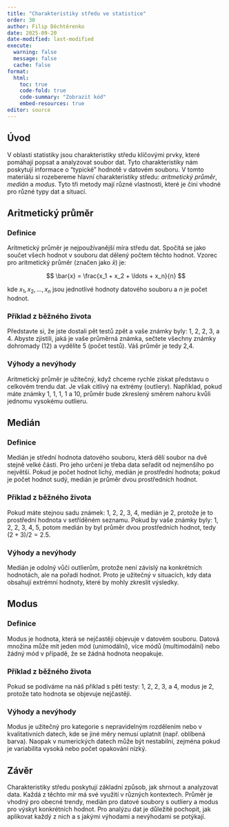 ```yaml
---
title: "Charakteristiky středu ve statistice"
order: 30
author: Filip Děchtěrenko
date: 2025-09-20
date-modified: last-modified
execute:
  warning: false
  message: false
  cache: false
format:
  html:
    toc: true
    code-fold: true
    code-summary: "Zobrazit kód"
    embed-resources: true
editor: source
---
```


## Úvod

V oblasti statistiky jsou charakteristiky středu klíčovými prvky, které pomáhají popsat a analyzovat soubor dat. Tyto charakteristiky nám poskytují informace o "typické" hodnotě v datovém souboru. V tomto materiálu si rozebereme hlavní charakteristiky středu: *aritmetický průměr*, *medián* a *modus*. Tyto tři metody mají různé vlastnosti, které je činí vhodné pro různé typy dat a situací.

## Aritmetický průměr

### Definice

Aritmetický průměr je nejpoužívanější míra středu dat. Spočítá se jako součet všech hodnot v souboru dat dělený počtem těchto hodnot. Vzorec pro aritmetický průměr (značen jako $\bar{x}$) je:

$$
\bar{x} = \frac{x_1 + x_2 + \ldots + x_n}{n}
$$

kde $x_1, x_2, \ldots, x_n$ jsou jednotlivé hodnoty datového souboru a $n$ je počet hodnot.

### Příklad z běžného života

Představte si, že jste dostali pět testů zpět a vaše známky byly: 1, 2, 2, 3, a 4. Abyste zjistili, jaká je vaše průměrná známka, sečtete všechny známky dohromady (12) a vydělíte 5 (počet testů). Váš průměr je tedy 2,4.

### Výhody a nevýhody

Aritmetický průměr je užitečný, když chceme rychle získat představu o celkovém trendu dat. Je však citlivý na extrémy (outliery). Například, pokud máte známky 1, 1, 1, 1 a 10, průměr bude zkreslený směrem nahoru kvůli jednomu vysokému outlieru.

## Medián

### Definice

Medián je střední hodnota datového souboru, která dělí soubor na dvě stejně velké části. Pro jeho určení je třeba data seřadit od nejmenšího po největší. Pokud je počet hodnot lichý, medián je prostřední hodnota; pokud je počet hodnot sudý, medián je průměr dvou prostředních hodnot.

### Příklad z běžného života

Pokud máte stejnou sadu známek: 1, 2, 2, 3, 4, medián je 2, protože je to prostřední hodnota v setříděném seznamu. Pokud by vaše známky byly: 1, 2, 2, 3, 4, 5, potom medián by byl průměr dvou prostředních hodnot, tedy $(2 + 3)/2 = 2.5$.

### Výhody a nevýhody

Medián je odolný vůči outlierům, protože není závislý na konkrétních hodnotách, ale na pořadí hodnot. Proto je užitečný v situacích, kdy data obsahují extrémní hodnoty, které by mohly zkreslit výsledky.

## Modus

### Definice

Modus je hodnota, která se nejčastěji objevuje v datovém souboru. Datová množina může mít jeden mód (unimodální), více módů (multimodální) nebo žádný mód v případě, že se žádná hodnota neopakuje.

### Příklad z běžného života

Pokud se podíváme na náš příklad s pěti testy: 1, 2, 2, 3, a 4, modus je 2, protože tato hodnota se objevuje nejčastěji.

### Výhody a nevýhody

Modus je užitečný pro kategorie s nepravidelným rozdělením nebo v kvalitativních datech, kde se jiné měry nemusí uplatnit (např. oblíbená barva). Naopak v numerických datech může být nestabilní, zejména pokud je variabilita vysoká nebo počet opakování nízký.

## Závěr

Charakteristiky středu poskytují základní způsob, jak shrnout a analyzovat data. Každá z těchto mír má své využití v různých kontextech. Průměr je vhodný pro obecné trendy, medián pro datové soubory s outliery a modus pro výskyt konkrétních hodnot. Pro analýzu dat je důležité pochopit, jak aplikovat každý z nich a s jakými výhodami a nevýhodami se potýkají.

